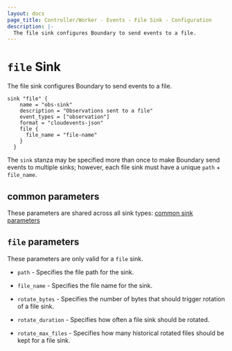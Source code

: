 ```yaml
---
layout: docs
page_title: Controller/Worker - Events - File Sink - Configuration
description: |-
  The file sink configures Boundary to send events to a file.
---
```


# `file` Sink

The file sink configures Boundary to send events to a file.

```hcl
sink "file" {
    name = "obs-sink"
    description = "Observations sent to a file"
    event_types = ["observation"]
    format = "cloudevents-json"
    file {
      file_name = "file-name"
    }
  }
```

The `sink` stanza may be specified more than once to make Boundary send events
to multiple sinks; however, each file sink must have a unique `path` +
`file_name`.


## common parameters

These parameters are shared across all sink types: [common sink parameters](/docs/configuration/events/common)

## `file` parameters

These parameters are only valid for a `file` sink.

- `path` - Specifies the file path for the sink.

- `file_name` - Specifies the file name for the sink.

- `rotate_bytes` - Specifies the number of bytes that should trigger rotation of
  a file sink.

- `rotate_duration` - Specifies how often a file sink should be rotated.

- `rotate_max_files` - Specifies how many historical rotated files should be kept
  for a file sink.
